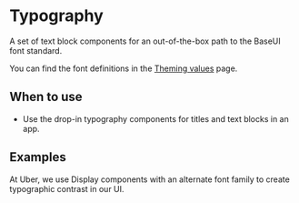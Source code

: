 


# Typography

A set of text block components for an out-of-the-box path to the BaseUI font standard.

You can find the font definitions in the [Theming values](/guides/theming/#typography) page.

## When to use

- Use the drop-in typography components for titles and text blocks in an app.

## Examples

<Example title="Typography Display Blocks" path="typography/display.tsx">
  <Display />
</Example>

At Uber, we use Display components with an alternate font family to create typographic contrast in our UI.

<Example title="Typography Heading Blocks" path="typography/heading.tsx">
  <Heading />
</Example>

<Example title="Typography Body Blocks" path="typography/text.tsx">
  <Text />
</Example>

<Exports
  component={TypographyExports}
  title="Typography exports"
  path="baseui/typography"
  cheatsheet={false}
/>
